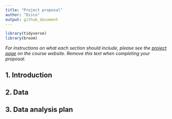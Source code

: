 ```yaml
---
title: "Project proposal"
author: "Disco"
output: github_document
---
```


```r
library(tidyverse)
library(broom)
```


*For instructions on what each section should include, please see the [project page](https://idsed.digital/assessments/project/#proposal) on the course website. Remove this text when completing your proposal*.

## 1. Introduction



## 2. Data



## 3. Data analysis plan



